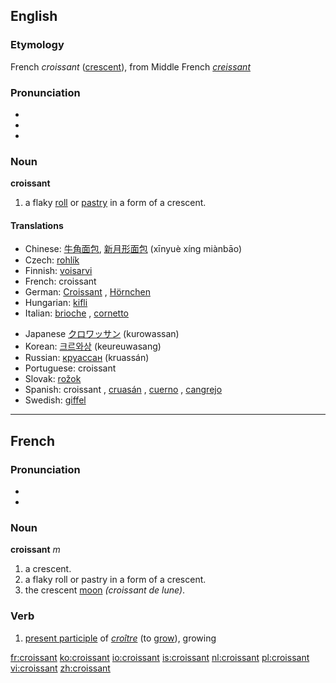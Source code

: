 ==English==

===Etymology===
{{wikipedia}}
French ''croissant'' ([[crescent]]), from Middle French ''[[creissant]]''

===Pronunciation===
*{{IPA|/kɹwəˈsɑnt/ (''Canadian'')}}
*{{Audio|en-ca-croissant.ogg|Audio (CA)}}
*{{audio|en-us-croissant.ogg|Audio (US)}}

===Noun===
'''croissant'''

# a flaky [[roll]] or [[pastry]] in a form of a crescent.

====Translations====
{{top}}
*Chinese: [[牛角面包]], [[新月形面包]] (xīnyuè xíng miànbāo)
*Czech: [[rohlík]] {{m}}
*Finnish: [[voisarvi]]
*French: croissant {{m}}
*German: [[Croissant]] {{n}}, [[Hörnchen]] {{n}}
*Hungarian: [[kifli]]
*Italian: [[brioche]] {{f}}, [[cornetto]] {{m}}
{{mid}}
*Japanese [[クロワッサン]] (kurowassan)
*Korean: [[크르와상]] (keureuwasang)
*Russian: [[круассан]] (kruassán) {{m}}
*Portuguese: croissant {{m}}
*Slovak: [[rožok]] {{m}}
*Spanish: croissant {{m}}, [[cruasán]] {{m}}, [[cuerno]] {{m}}, [[cangrejo]] {{m}} {{italbrac|Costa Rica}}
*Swedish: [[giffel]] {{g|Swedish}}
{{bottom}}

----

==French==
===Pronunciation===
*{{IPA|[ kʀwa.ˈsɑ̃ ]}}
*{{Audio|Fr-croissant2.ogg|Audio (FR)}}

===Noun===
'''croissant''' ''m''

# a crescent.
# a flaky roll or pastry in a form of a crescent.
# the crescent [[moon]] ''(croissant de lune)''. 

===Verb===

#[[present participle]] of ''[[croître]]'' (to [[grow]]), growing

[[fr:croissant]]
[[ko:croissant]]
[[io:croissant]]
[[is:croissant]]
[[nl:croissant]]
[[pl:croissant]]
[[vi:croissant]]
[[zh:croissant]]